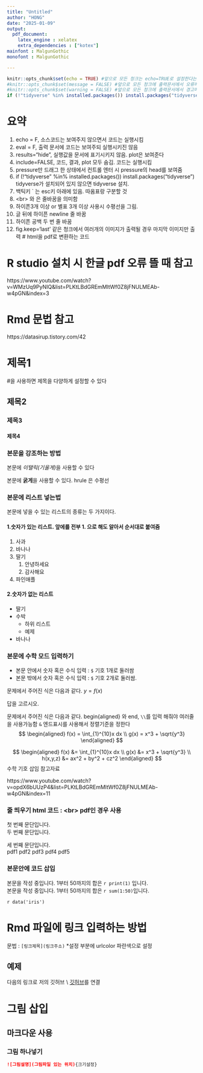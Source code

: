 ```yaml
---
title: "Untitled"
author: "HONG"
date: "2025-01-09"
output:
  pdf_document:
    latex_engine : xelatex
    extra_dependencies : ["kotex"]
mainfont : MalgunGothic
monofont : MalgunGothic

---
```


```r
knitr::opts_chunk$set(echo = TRUE) #앞으로 모든 청크는 echo=TRUE로 설정한다는 의미(초기셋팅)
#knitr::opts_chunk$set(message = FALSE) #앞으로 모든 청크에 출력문서에서 오류메시지 삽입 안됨
#knitr::opts_chunk$set(warning = FALSE) #앞으로 모든 청크에 출력문서에서 경고메시지 출력 안됨
if (!"tidyverse" %in% installed.packages()) install.packages("tidyverse")
```

# 요약
1. echo = F, 소스코드는 보여주지 않으면서 코드는 실행시킴
1. eval = F, 출력 문서에 코드는 보여주되 실행시키진 않음
1. results="hide", 실행값을 문서에 표기시키지 않음. plot은 보여준다
1. include=FALSE, 코드, 결과, plot 모두 숨김. 코드는 실행시킴
1. pressure만 드래그 한 상태에서 컨트롤 엔터 시 pressure의 head를 보여줌
1. if (!"tidyverse" %in% installed.packages()) install.packages("tidyverse") tidyverse가 설치되어 있지 않으면 tidyverse 설치.
1. 백틱키 ` 는 esc키 아래에 있음. 따옴표랑 구분할 것
1. &lt;br&gt; 와 \newline  은 줄바꿈을 의미함
1. 하이픈3개 이상 or 별표 3개 이상 사용시 수평선을 그림.
1. 글 뒤에 하이픈 newline 줄 바꿈
1. 하이픈 공백 두 번 줄 바꿈
1. fig.keep='last' 같은 청크에서 여러개의 이미지가 출력될 경우 마지막 이미지만 출력
# html을 pdf로 변환하는 코드


# R studio 설치 시 한글 pdf 오류 뜰 때 참고
https://www.youtube.com/watch?v=WMzUq9PyNIQ&list=PLKtLBdGREmMltWf0Z8jFNULMEAb-w4pGN&index=3

# Rmd 문법 참고
https://datasirup.tistory.com/42

# 제목1
#을 사용하면 제목을 다양하게 설정할 수 있다

## 제목2 
### 제목3
#### 제목4

### 본문을 강조하는 방법
본문에 *이탤릭(기울게)*을 사용할 수 있다

본문에 **굵게**을 사용할 수 있다. hrule 은 수평선
\hrule




  

### 본문에 리스트 넣는법
본문에 넣을 수 있는 리스트의 종류는 두 가지이다.

#### 1.**숫자가 있는 리스트**. 앞에를 전부 1. 으로 해도 알아서 순서대로 붙여줌

1. 사과
1. 바나나
1. 딸기
   1. 안녕하세요
   1. 감사해요
1. 파인애플
  

#### 2.**숫자가 없는 리스트**
* 딸기
* 수박
   - 하위 리스트
   - 예제
* 바나나
  

### 본문에 수학 모드 입력하기
* 본문 안에서 숫자 혹은 수식 입력 : `$` 기호 $1$개로 둘러쌈
* 본문 밖에서 숫자 혹은 수식 입력 : `$` 기호 $2$개로 둘러쌈.

문제에서 주어진 식은 다음과 같다. $y=f(x)$

답을 고르시오.

문제에서 주어진 식은 다음과 같다.
begin{aligned} 와 end, `\\`를 입력 해줘야 여러줄을 사용가능함
`&` 엔드표시를 사용해서 정렬기준을 정한다
$$ 
\begin{aligned}
f(x) = \int_{1}^{10}x dx \\
g(x) = x^3 + \sqrt{y^3}
\end{aligned}
$$

$$ 
\begin{aligned}
f(x) &= \int_{1}^{10}x dx \\
g(x) &= x^3 + \sqrt{y^3} \\
h(x,y,z) &= ax^2 + by^2 + cz^2
\end{aligned}
$$
수학 기호 삽임 참고자료

https://www.youtube.com/watch?v=opdX6bUUzP4&list=PLKtLBdGREmMltWf0Z8jFNULMEAb-w4pGN&index=11


### 줄 띄우기 html 코드 : &lt;br&gt; pdf인 경우 ` `사용
첫 번째 문단입니다.  
두 번째 문단입니다.


세 번째 문단입니다.  
pdf1 \newline  pdf2 \newline \newline    pdf3 pdf4       pdf5

### 본문안에 코드 삽입
본문을 작성 중입니다. 1부터 50까지의 합은 `r print(1)` 입니다.  
본문을 작성 중입니다. 1부터 50까지의 합은 `r sum(1:50)`입니다.


`r data('iris')`

# Rmd 파일에 링크 입력하는 방법

문법 : `[링크제목](링크주소)`
*설정 부분에 urlcolor 파란색으로 설정

## 예제

다음의 링크로 저의 깃허브 \\
[깃허브](https://github.com/Jasogu/R)를 연결

# 그림 삽입

## 마크다운 사용

### 그림 하나넣기

```markdown
![그림설명](그림파일 있는 위치){크기설정}
```

